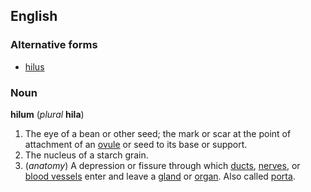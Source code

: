==English==

===Alternative forms===
*[[hilus]]

===Noun===
'''hilum''' (''plural'' '''hila''')

# The eye of a bean or other seed; the mark or scar at the point of attachment of an [[ovule]] or seed to its base or support.
# The nucleus of a starch grain. 
# (''anatomy'') A depression or fissure through which [[ducts]], [[nerve]]s, or [[blood vessel]]s enter and leave a [[gland]] or [[organ]]. Also called [[porta]].